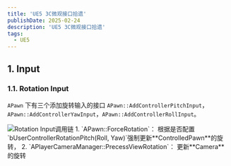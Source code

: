 ```yaml
---
title: 'UE5 3C微观接口拾遗'
publishDate: 2025-02-24
description: 'UE5 3C微观接口拾遗'
tags:
  - UE5
---
```



## 1. Input

### 1.1. Rotation Input

`APawn` 下有三个添加旋转输入的接口 `APawn::AddControllerPitchInput`，`APawn::AddControllerYawInput`，`APawn::AddControllerRollInput`。

<Image src={_1Image} alt="Rotation Input调用链" />
<Steps>
1. `APawn::ForceRotation`：
    根据是否配置`bUserControllerRotationPitch(Roll, Yaw)`强制更新**ControlledPawn**的旋转，
2. `APlayerCameraManager::PrecessViewRotation`：
    更新**Camera**的旋转
</Steps>